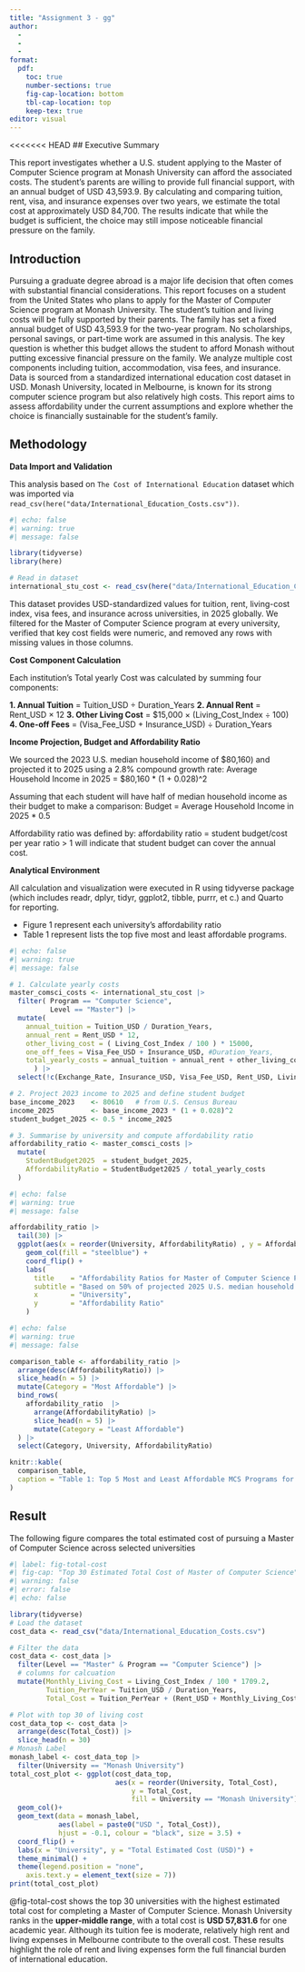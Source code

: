 ```yaml
---
title: "Assignment 3 - gg"
author:
  - 
  - 
  - 
format:
  pdf:
    toc: true
    number-sections: true
    fig-cap-location: bottom
    tbl-cap-location: top
    keep-tex: true
editor: visual
---
```


<<<<<<< HEAD
## Executive Summary

This report investigates whether a U.S. student applying to the Master of Computer Science program at Monash University can afford the associated costs.
The student’s parents are willing to provide full financial support, with an annual budget of USD 43,593.9.
By calculating and comparing tuition, rent, visa, and insurance expenses over two years, we estimate the total cost at approximately USD 84,700.
The results indicate that while the budget is sufficient, the choice may still impose noticeable financial pressure on the family.

## Introduction

Pursuing a graduate degree abroad is a major life decision that often comes with substantial financial considerations.
This report focuses on a student from the United States who plans to apply for the Master of Computer Science program at Monash University.
The student’s tuition and living costs will be fully supported by their parents.
The family has set a fixed annual budget of USD 43,593.9 for the two-year program.
No scholarships, personal savings, or part-time work are assumed in this analysis.
The key question is whether this budget allows the student to afford Monash without putting excessive financial pressure on the family.
We analyze multiple cost components including tuition, accommodation, visa fees, and insurance.
Data is sourced from a standardized international education cost dataset in USD.
Monash University, located in Melbourne, is known for its strong computer science program but also relatively high costs.
This report aims to assess affordability under the current assumptions and explore whether the choice is financially sustainable for the student’s family.

## Methodology

**Data Import and Validation**

This analysis based on `The Cost of International Education` dataset which was imported via `read_csv(here("data/International_Education_Costs.csv"))`.

```r
#| echo: false
#| warning: true
#| message: false

library(tidyverse)
library(here)

# Read in dataset
international_stu_cost <- read_csv(here("data/International_Education_Costs.csv"))

```

This dataset provides USD-standardized values for tuition, rent, living-cost index, visa fees, and insurance across universities, in 2025 globally. We filtered for the Master of Computer Science program at every university, verified that key cost fields were numeric, and removed any rows with missing values in those columns.

**Cost Component Calculation**

Each institution’s Total yearly Cost was calculated by summing four components:

**1. Annual Tuition** = Tuition_USD ÷ Duration_Years
**2. Annual Rent** = Rent_USD × 12 
**3. Other Living Cost** = \$15,000 × (Living_Cost_Index ÷ 100) 
**4. One-off Fees** = (Visa_Fee_USD + Insurance_USD) ÷ Duration_Years 

**Income Projection, Budget and Affordability Ratio**

We sourced the 2023 U.S. median household income of \$80,160) and projected it to 2025 using a 2.8% compound growth rate: Average Household Income in 2025 = \$80,160 \* (1 + 0.028)\^2

Assuming that each student will have half of median household income as their budget to make a comparison: Budget = Average Household Income in 2025 \* 0.5

Affordability ratio was defined by: affordability ratio = student budget/cost per year ratio \> 1 will indicate that student budget can cover the annual cost.

**Analytical Environment**

All calculation and visualization were executed in R using tidyverse package (which includes readr, dplyr, tidyr, ggplot2, tibble, purrr, et c.) and Quarto for reporting.

- Figure 1 represent each university’s affordability ratio
- Table 1 represent lists the top five most and least affordable programs.

```r
#| echo: false
#| warning: true
#| message: false

# 1. Calculate yearly costs
master_comsci_costs <- international_stu_cost |>
  filter( Program == "Computer Science",
          Level == "Master") |>
  mutate(
    annual_tuition = Tuition_USD / Duration_Years,
    annual_rent = Rent_USD * 12,
    other_living_cost = ( Living_Cost_Index / 100 ) * 15000,
    one_off_fees = Visa_Fee_USD + Insurance_USD, #Duration_Years,
    total_yearly_costs = annual_tuition + annual_rent + other_living_cost + one_off_fees 
      ) |>
  select(!c(Exchange_Rate, Insurance_USD, Visa_Fee_USD, Rent_USD, Living_Cost_Index, Tuition_USD, Duration_Years))

# 2. Project 2023 income to 2025 and define student budget
base_income_2023    <- 80610   # from U.S. Census Bureau
income_2025         <- base_income_2023 * (1 + 0.028)^2
student_budget_2025 <- 0.5 * income_2025

# 3. Summarise by university and compute affordability ratio
affordability_ratio <- master_comsci_costs |>
  mutate(
    StudentBudget2025  = student_budget_2025,
    AffordabilityRatio = StudentBudget2025 / total_yearly_costs
  )
```

```r
#| echo: false
#| warning: true
#| message: false

affordability_ratio |>
  tail(30) |>
  ggplot(aes(x = reorder(University, AffordabilityRatio) , y = AffordabilityRatio)) +
    geom_col(fill = "steelblue") +
    coord_flip() +
    labs(
      title    = "Affordability Ratios for Master of Computer Science Programs",
      subtitle = "Based on 50% of projected 2025 U.S. median household income",
      x        = "University",
      y        = "Affordability Ratio"
    ) 
```

```r
#| echo: false
#| warning: true
#| message: false

comparison_table <- affordability_ratio |>
  arrange(desc(AffordabilityRatio)) |>
  slice_head(n = 5) |>
  mutate(Category = "Most Affordable") |>
  bind_rows(
    affordability_ratio  |>
      arrange(AffordabilityRatio) |>
      slice_head(n = 5) |>
      mutate(Category = "Least Affordable")
  ) |>
  select(Category, University, AffordabilityRatio)

knitr::kable(
  comparison_table,
  caption = "Table 1: Top 5 Most and Least Affordable MCS Programs for U.S. Students in 2025"
)
```

## Result

The following figure compares the total estimated cost of pursuing a Master of Computer Science across selected universities

```r
#| label: fig-total-cost
#| fig-cap: "Top 30 Estimated Total Cost of Master of Computer Science"
#| warning: false
#| error: false
#| echo: false

library(tidyverse)
# Load the dataset
cost_data <- read_csv("data/International_Education_Costs.csv")

# Filter the data
cost_data <- cost_data |>
  filter(Level == "Master" & Program == "Computer Science") |>
  # columns for calcuation
  mutate(Monthly_Living_Cost = Living_Cost_Index / 100 * 1709.2,
         Tuition_PerYear = Tuition_USD / Duration_Years,
         Total_Cost = Tuition_PerYear + (Rent_USD + Monthly_Living_Cost) * 12 + Visa_Fee_USD + Insurance_USD)

# Plot with top 30 of living cost
cost_data_top <- cost_data |>
  arrange(desc(Total_Cost)) |>
  slice_head(n = 30)
# Monash Label
monash_label <- cost_data_top |>
  filter(University == "Monash University")
total_cost_plot <- ggplot(cost_data_top, 
                          aes(x = reorder(University, Total_Cost),
                              y = Total_Cost,
                              fill = University == "Monash University")) +
  geom_col()+
  geom_text(data = monash_label,
            aes(label = paste0("USD ", Total_Cost)),
            hjust = -0.1, colour = "black", size = 3.5) +
  coord_flip() +
  labs(x = "University", y = "Total Estimated Cost (USD)") +
  theme_minimal() +
  theme(legend.position = "none",
    axis.text.y = element_text(size = 7))
print(total_cost_plot)
```

@fig-total-cost shows the top 30 universities with the highest estimated total cost for completing a Master of Computer Science. Monash University ranks in the **upper-middle range**, with a total cost is **USD 57,831.6** for one academic year. Although its tuition fee is moderate, relatively high rent and living expenses in Melbourne contribute to the overall cost. These results highlight the role of rent and living expenses form the full financial burden of international education.

